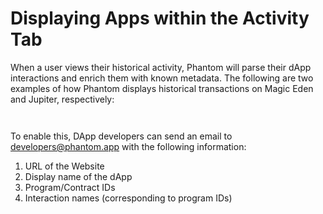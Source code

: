 # Displaying Apps within the Activity Tab

When a user views their historical activity, Phantom will parse their dApp interactions and enrich them with known metadata. The following are two examples of how Phantom displays historical transactions on Magic Eden and Jupiter, respectively:

<figure><img src="../.gitbook/assets/Screenshot 2023-03-06 at 5.52.40 PM.png" alt="" /><figcaption></figcaption></figure>

<figure><img src="../.gitbook/assets/Screenshot 2023-03-06 at 5.51.57 PM (1).png" alt="" /><figcaption></figcaption></figure>

To enable this, DApp developers can send an email to [developers@phantom.app](mailto:developers@phantom.app) with the following information:

1. URL of the Website
2. Display name of the dApp
3. Program/Contract IDs
4. Interaction names (corresponding to program IDs)
